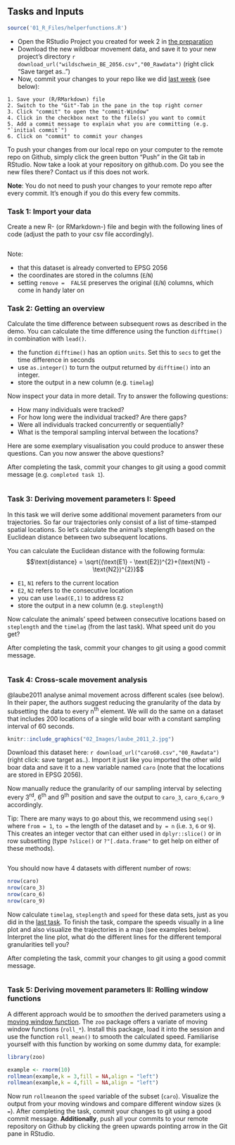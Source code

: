 ## Tasks and Inputs

```r
source('01_R_Files/helperfunctions.R')
```


- Open the RStudio Project you created for week 2 in [the preparation](#w2-preparation)
- Download the new wildboar movement data, and save it to your new project's directory `r download_url("wildschwein_BE_2056.csv","00_Rawdata")` (right click "Save target as..")
- Now, commit your changes to your repo like we did [last week](#w1-tasks-and-inputs) (see below):

```block2
1. Save your (R/RMarkdown) file
2. Switch to the "Git"-Tab in the pane in the top right corner
3. Click "commit" to open the "commit-Window"
4. Click in the checkbox next to the file(s) you want to commit
5. Add a commit message to explain what you are committing (e.g. "`initial commit`")
6. Click on "commit" to commit your changes
```

To push your changes from our local repo on your computer to the remote repo on Github, simply click the green button "Push" in the Git tab in RStudio. Now take a look at your repository on github.com. Do you see the new files there? Contact us if this does not work.

**Note**: You do not need to push your changes to your remote repo after every commit. It's enough if you do this every few commits.

### Task 1: Import your data

Create a new R- (or RMarkdown-) file and begin with the following lines of code (adjust the path to your csv file accordingly).

```r
```

Note: 

- that this dataset is already converted to EPSG 2056
- the coordinates are stored in the columns (`E`/`N`)
- setting `remove =  FALSE` preserves the original (`E`/`N`) columns, which come in handy later on

### Task 2: Getting an overview

Calculate the time difference between subsequent rows as described in the demo. You can calculate the time difference using the function `difftime()` in combination with `lead()`. 

- the function `difftime()` has an option `units`. Set this to `secs` to get the time difference in seconds
- use `as.integer()` to turn the output returned by `difftime()` into an integer.
- store the output in a new column (e.g. `timelag`)

Now inspect your data in more detail. Try to answer the following questions:

- How many individuals were tracked? 
- For how long were the individual tracked? Are there gaps?
- Were all individuals tracked concurrently or sequentially? 
- What is the temporal sampling interval between the locations?


Here are some exemplary visualisation you could produce to answer these questions. Can you now answer the above questions?

After completing the task, commit your changes to git using a good commit message (e.g. `completed task 1`).


```r
```


### Task 3: Deriving movement parameters I: Speed {#w2-task2}

In this task we will derive some additional movement parameters from our trajectories. So far our trajectories only consist of a list of time-stamped spatial locations. So let's calculate the animal's steplength based on the Euclidean distance between two subsequent locations. 

You can calculate the Euclidean distance with the following formula: $$\text{distance} = \sqrt{(\text{E1} - \text{E2})^{2}+(\text{N1} - \text{N2})^{2}}$$

- `E1`, `N1` refers to the current location
- `E2`, `N2` refers to the consecutive location
- you can use `lead(E,1)` to address `E2`
- store the output in a new column (e.g. `steplength`)

  
Now calculate the animals' speed between consecutive locations based on `steplength` and the `timelag` (from the last task). What speed unit do you get?

After completing the task, commit your changes to git using a good commit message.


```r
```




### Task 4: Cross-scale movement analysis

@laube2011 analyse animal movement across different scales (see below). In their paper, the authors suggest reducing the granularity of the data by subsetting the data to every n^th^ element. We will do the same on a dataset that includes 200 locations of a single wild boar with a constant sampling interval of 60 seconds. 

```r
knitr::include_graphics("02_Images/laube_2011_2.jpg")
```

Download this dataset here: `r download_url("caro60.csv","00_Rawdata")` (right click: save target as..). Import it just like you imported the other wild boar data and save it to a new variable named `caro` (note that the locations are stored in EPSG 2056).

Now manually reduce the granularity of our sampling interval by selecting every 3^rd^, 6^th^ and 9^th^ position and save the output to `caro_3`, `caro_6`,`caro_9` accordingly.

Tip: There are many ways to go about this, we recommend using `seq()` where `from = 1`, `to = ` the length of the dataset and `by = n` (i.e. `3`, `6` or `9`). This creates an integer vector that can either used in `dplyr::slice()` or in row subsetting (type `?slice()` or `?"[.data.frame"` to get help on either of these methods). 

```r
```


You should now have  4 datasets with different number of rows:

```r
nrow(caro)
nrow(caro_3)
nrow(caro_6)
nrow(caro_9)
```

Now calculate `timelag`, `steplength` and `speed` for these data sets, just as you did in the [last task](#w2-task2). To finish the task, compare the speeds visually in a line plot and also visualize the trajectories in a map (see examples below). Interpret the line plot, what do the different lines for the different temporal granularities tell you?

After completing the task, commit your changes to git using a good commit message.


```r
```


### Task 5: Deriving movement parameters II: Rolling window functions


A different approach would be to *smoothen* the derived parameters using a [moving window function](https://docs.wavefront.com/images/5sec_moving_window.png). The `zoo` package offers a variate of moving window functions (`roll_*`). Install this package, load it into the session and use the function `roll_mean()` to smooth the calculated speed. Familiarise yourself with this function by working on some dummy data, for example:


```r
library(zoo)

example <- rnorm(10)
rollmean(example,k = 3,fill = NA,align = "left")
rollmean(example,k = 4,fill = NA,align = "left")
```

Now run `rollmean`on the `speed` variable of the subset (`caro`). Visualize the output from your moving windows and compare different window sizes (`k = `).
After completing the task, commit your changes to git using a good commit message. **Additionally**, push all your commits to your remote repository on Github by clicking the green upwards pointing arrow in the Git pane in RStudio.


```r
```



<!-- ### Task 5 (optional): Calculate turning angles -->

<!-- Just like we did with `speed` in tasks 2 - 4, we could do the same with turning angles of the trajectory. If you like a challenge, try to calculate these with the same approach! Warning: this task is pretty complex. Note, as this task is optional, you don't have to include it in your mandatory submission of Exercise 2! -->

<!-- ```{r, code =  mydecrypt("12_Week2/task_5.R",".passphrase"), opts.label="solution_hideOutput"} -->
<!-- ``` -->





